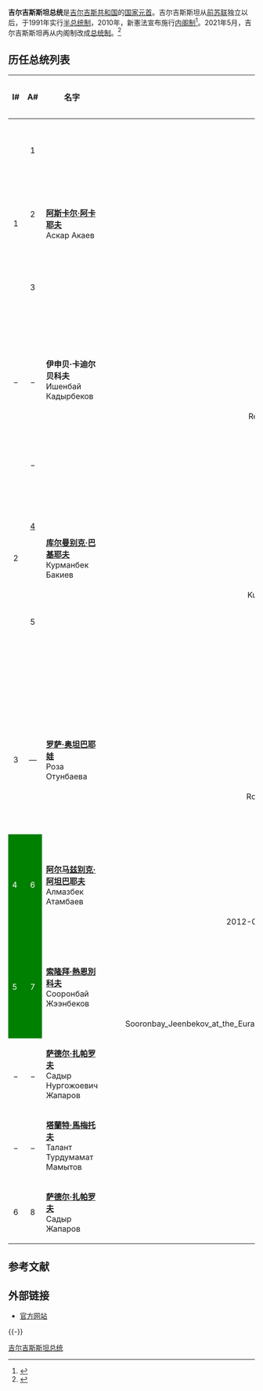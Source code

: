 {{NoteTA
|G1=地名
}}
{{Infobox Political Post
| post = 總統
| body = 吉爾吉斯斯坦
| insignia = Flag of the President of Kyrgyzstan.svg
| insigniasize    = 120px
| insigniacaption = [[吉尔吉斯斯坦国旗|吉爾吉斯斯坦總統旗]]
| image           =
| imagesize       = 120px
| incumbent       = [[萨德尔·扎帕罗夫|萨德尔·扎帕罗夫]]
| incumbentsince  = 2021年1月28日
| residence = [[白宫_(比什凯克)|白宮]]<br />{{le|阿拉阿查國家官邸|Ala Archa State Residence}}
| termlength      = 6年，不能連續連任
| inaugural = [[阿斯卡爾·阿卡耶夫|阿斯卡爾·阿卡耶夫]]
| formation = 1990年10月27日
| website = [http://eng.president.kg/ 吉爾吉斯斯坦總統]
| acting          = 
}}
'''吉尔吉斯斯坦总统'''是[[吉尔吉斯共和国|吉尔吉斯共和国]]的[[国家元首|国家元首]]。吉尔吉斯斯坦从[[前苏联|前苏联]]独立以后，于1991年实行[[半总统制|半总统制]]，2010年，新憲法宣布施行[[内阁制|内阁制]]<ref>{{Cite web |url=http://old.eng.president.kg/constitution_ev/const_ev/ |title=Kyrgyz Constitution, article 45, §3 |accessdate=2014-04-01 |archive-date=2020-05-20 |archive-url=https://web.archive.org/web/20200520081055/http://old.eng.president.kg/constitution_ev/const_ev// |dead-url=yes }}</ref>。2021年5月，吉尔吉斯斯坦再从内阁制改成[[总统制|总统制]]。<ref>{{Cite web|title=吉尔吉斯斯坦总统签署新宪法|url=http://www.xinhuanet.com/world/2021-05/05/c_1127410676.htm|website=新华网|access-date=2021-05-05|archive-date=2021-05-07|archive-url=https://web.archive.org/web/20210507123139/http://www.xinhuanet.com/world/2021-05/05/c_1127410676.htm|dead-url=no}}</ref>

== 历任总统列表 ==
{| class="wikitable" width="100%" style="text-align: center"
! align="left" width="10"|I#
! align="left" width="10"|A#
! width="150"| 名字
! width="80"| 肖像
! align="center" width="100" |就任
! align="center" width="100" |卸任
! align="left" width="100" |政党
|- 
|align="center" rowspan="3"|1
|align="center"  |1
|rowspan="3"|'''[[阿斯卡尔·阿卡耶夫|阿斯卡尔·阿卡耶夫]]'''<br />Аскар Акаев
|align="center" rowspan="3"|[[File:Askar_Akayev.jpg|150px]]
|align="center"|1990年10月27日
|align="center"|1995年10月29日
|align="center" rowspan="3"|[[无党派|无党派]]
|- 
|align="center"  |2
|align="center"|1995年10月29日
|align="center"|2000年10月29日
|- 
|align="center"  |3
|align="center"|2000年10月29日
|align="center"|2005年3月24日<br /><small>[[郁金香革命|郁金香革命]]</small>
|- 
|align="center"| _
|align="center"| _
|rowspan="1"|'''伊申贝·卡迪尔贝科夫'''<br />Ишенбай Кадырбеков
|align="center"|[[File:Replace_this_image_male.svg|150px]]
|align="center"|2005年3月24日
|align="center"|2005年3月25日
|align="center"|无党派
|- style="background:#FFE3E3"
|align="center" rowspan="3"|2
|align="center"  | _
|rowspan="3"|'''[[库尔曼别克·巴基耶夫|库尔曼别克·巴基耶夫]]'''<br />Курманбек Бакиев
|align="center" rowspan="3"|[[File:Kurmanbek_Bakiyev_2006.jpg|150px]]
|align="center"|2005年3月25日
|align="center"|2005年8月14日
|align="center" rowspan="3"|吉尔吉斯斯坦民主运动<br />↓<br />光輝道路
|- style="background:#FFE3E3"
|align="center"  |[[2005年吉尔吉斯斯坦总统选举|4]]
|align="center"|2005年8月14日
|align="center"|2009年7月23日
|- style="background:#FFE3E3"
|align="center"  |5
|align="center"|2009年7月23日
|align="center"|2010年4月7日<br /><small>[[2010年吉尔吉斯斯坦革命|被推翻]]</small><br />''2010年4月15日<br /><small>[[2010年吉尔吉斯斯坦革命|辞职]]</small>''
|- style="background:#D5FFD5"
|align="center"| 3
|align="center"| —
|'''[[罗萨·奥坦巴耶娃|罗萨·奥坦巴耶娃]]'''<br />Роза Отунбаева 
|align="center"|[[File:Roza_Otunbayeva_in_2011.jpg|150px]]
|align="center"|''2010年7月3日
|align="center"|<br /><small>2011年12月1日</small>
|align="center"|[[吉尔吉斯斯坦社会民主党|吉尔吉斯斯坦社会民主党]]

|- 
! style="background: Green; color: white;"| 4
|align="center" style="background: Green; color: white;"| 6
|rowspan="1"|'''[[阿尔马兹别克·阿坦巴耶夫|阿尔马兹别克·阿坦巴耶夫]]'''<br />Алмазбек Атамбаев
|align="center"|[[File:2012-03-20_Almazbek_Atambayev.jpeg|150px]]
|align="center"|2011年12月1日
|align="center"|2017年11月24日
|align="center" rowspan=2|[[吉尔吉斯斯坦社会民主党|吉尔吉斯斯坦社会民主党]]

|- 
! style="background: Green; color: white;"| 5
|align="center" style="background: Green; color: white;"| 7
|rowspan="1"|'''[[索隆拜·熱恩別科夫|索隆拜·熱恩別科夫]]'''<br />Сооронбай Жээнбеков
|align="center"|[[File:Sooronbay_Jeenbekov_at_the_Eurasian_Intergovernmental_Council_meeting,_7_March_2017.jpg|150px]]
|align="center"|2017年11月24日
|align="center"|2020年10月15日

|- 
|align="center"| _
|align="center"| _
|rowspan="1"|'''[[萨德尔·扎帕罗夫|萨德尔·扎帕罗夫]]'''<br />Садыр Нургожоевич Жапаров
|align="center"|
|align="center"|2020年10月15日
|align="center"|2020年11月14日
|align="center"|[[故乡_(政党)|故乡]]

|- 
|align="center"| _
|align="center"| _
|rowspan="1"|'''[[塔蘭特·馬梅托夫|塔蘭特·馬梅托夫]]'''<br />Талант Турдумамат Мамытов
|align="center"|
|align="center"|2020年11月14日
|align="center"|2021年1月28日
|align="center"|[[故乡_(政党)|故乡]]

|- 
|align="center"| 6
|align="center"| 8
|rowspan="1"|'''[[萨德尔·扎帕罗夫|萨德尔·扎帕罗夫]]'''<br />Садыр Жапаров
|align="center"|
|align="center"|2021年1月28日
|align="center"|
|align="center"|[[故乡_(政党)|故乡]]
|}

== 参考文献 ==
{{Reflist}}

== 外部链接 ==
* [https://web.archive.org/web/20050204005324/http://eng.president.kg/ 官方网站]

{{-}}
{{亚洲国家元首}}

[[分类:吉尔吉斯斯坦总统|]]